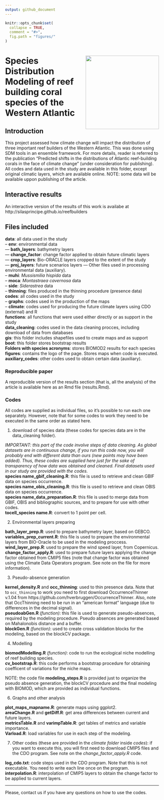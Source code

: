 ---
output: github_document
---

<!-- README.md is generated from README.Rmd. Please edit that file -->

```{r, echo = FALSE}
knitr::opts_chunk$set(
  collapse = TRUE,
  comment = "#>",
  fig.path = "figures/"
)
```

# <img src="figures/logo.jpg" align="right" width="240" /> Species Distribution Modeling of reef building coral species of the Western Atlantic  


## Introduction

  This project assessed how climate change will impact the distribution of three important reef builders of the Western Atlantic. This was done using SDM tools in an ensemble framework. For more details, reader is referred to the publication "Predicted shifts in the distributions of Atlantic reef-building corals in the face of climate change" (under consideration for publishing). All codes and data used in the study are available in this folder, except original climatic layers, which are available online. NOTE: some data will be available uppon publishing of the article.  
  
## Interactive results
  
  An interactive version of the results of this work is availabe at http://silasprincipe.github.io/reefbuilders  

## Files included

**data**: all data used in the study  
-- **env**: environmental data  
--- **bath_layers**: bathymetry layers  
--- **change_factor**: change factor applied to obtain future climatic layers  
--- **crop_layers**: Bio-ORACLE layers cropped to the extent of the study  
--- **proj_layers**: future scenarios layers
--- Other files used in processing environmental data (auxiliary).  
-- **muhi**: _Mussismilia hispida_ data  
-- **moca**: _Montastraea cavernosa_ data  
-- **side**: _Siderastrea_ data  
-- **thinning**: files produced in the thinning procedure (presence data)  
**codes**: all codes used in the study  
-- **graphs**: codes used in the production of the maps  
-- **climate**: codes used for producing the future climate layers using CDO (external) and R  
**functions**: all functions that were used either directly or as support in the study  
**data_cleaning**: codes used in the data cleaning procces, including download of data from databases  
**gis**: this folder includes shapefiles used to create maps and as support  
**boot**: this folder stores bootstrap results  
**Folders with species acronyms**: stores BIOMOD2 results for each species  
**figures**: contains the logo of the page. Stores maps when code is executed.  
**auxiliary_codes**: other codes used to obtain certain data (auxiliary).  

### Reproducible paper

  A reproducible version of the results section (that is, all the analysis) of the article is available here as an Rmd file (results.Rmd).  

### Codes

  All codes are supplied as individual files, so it's possible to run each one separately. However, note that for some codes to work they need to be executed in the same order as stated here.  

  1. download of species data (these codes for species data are in the data_cleaning folder).
  
*IMPORTANT: this part of the code involve steps of data cleaning. As global datasets are in continuous change, if you run this code now, you will probably end with different data than ours (new points may have been added). Thus, these codes are supplied here just for the sake of transparency of how data was obtained and cleaned. Final datasets used in our study are provided with the codes.*  
**species name_gbif_cleaning.R**: this file is used to retrieve and clean GBIF data on species occurrence.  
**species name_obis_cleaning.R**: this file is used to retrieve and clean OBIS data on species occurrence.  
__species name_data_preparation.R__: this file is used to merge data from GBIF, OBIS and bibliographic sources, and to prepare for use with other codes.  
**tocell_species name.R**: convert to 1 point per cell.

  2. Environmental layers preparing
  
**bath_layer_prep.R**: used to prepare bathymetry layer, based on GEBCO.  
**variables_prep_current.R**: this file is used to prepare the environmental layers from BIO-Oracle to be used in the modeling proccess.  
**wind_layer_prep.R**: used to prepare the wind speed layer, from Copernicus.  
**change_factor_apply.R**: used to prepare future layers applying the change factor obtained from CMIP5 files (note that change factor was obtained using the Climate Data Operators program. See note on the file for more information).  

  3. Pseudo-absence generation  

**kernel_density.R** and **occ_thinning**: used to thin presence data. Note that to ``occ_thinning`` to work you need to first download OccurrenceThinner v.1.04 from https://github.com/hverbruggen/OccurrenceThinner. Also, note that OccThinning need to be run in an "american format" language (due to differences in the decimal signal).  
**pseudoabGen.R** _(function)_: this file is used to generate pseudo-absences, required by the modeling procedure. Pseudo absences are generated based on Mahalonobis distance and a buffer.  
**blockGen.R** _(function)_: used to create cross validation blocks for the modeling, based on the blockCV package. 

  4. Modelling  

**biomodModelling.R** _(function)_: code to run the ecological niche modelling of reef building species.  
**cv_bootstrap.R**: this code performs a bootstrap procedure for obtaining coefficent of variations for the niche maps.  

NOTE: the code file **modeling_steps.R** is provided just to organize the pseudo absence generation, the blockCV procedure and the final modeling with BIOMOD, which are provided as individual functions.

  6. Graphs and other analysis  

__plot_maps_mapname.R__: generate maps using ggplot2.  
**areaChange.R** and **getDiff.R**: get area differences between current and future layers.  
**metricsTable.R** and **varimpTable.R**: get tables of metrics and variable importance.  
__Varload.R__: load variables for use in each step of the modeling.  

  7. Other codes (these are provided in the _climate folder_ inside _codes_): if you want to execute this, you will first need to download CMIP5 files and the CDO program. See note on the _change_factor_apply.R_ code.  

**log_cdo.txt**: code steps used in the CDO program. Note that this is not executable. You need to write each line once on the program.  
**interpolation.R**: interpolation of CMIP5 layers to obtain the change factor to be applied to current layers.  

---

Please, contact us if you have any questions on how to use the codes.

